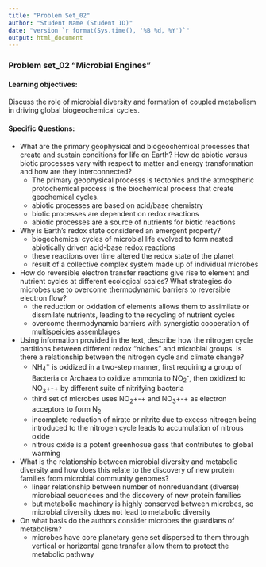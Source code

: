 ```yaml
---
title: "Problem Set_02"
author: "Student Name (Student ID)"
date: "version `r format(Sys.time(), '%B %d, %Y')`"
output: html_document
---
```

### Problem set_02 “Microbial Engines”
#### Learning objectives: 
Discuss the role of microbial diversity and formation of coupled metabolism in driving global biogeochemical cycles.

#### Specific Questions:
* What are the primary geophysical and biogeochemical processes that create and sustain conditions for life on Earth? How do abiotic versus biotic processes vary with respect to matter and energy transformation and how are they interconnected? 
    - The primary geophysical processs is tectonics and the atmospheric protochemical process is the biochemical process that create geochemical cycles. 
    - abiotic processes are based on acid/base chemistry
    - biotic processes are dependent on redox reactions
    - abiotic processes are a source of nutrients for biotic reactions  

* Why is Earth’s redox state considered an emergent property? 
    - biogechemical cycles of microbial life evolved to form nested abiotically driven acid-base redox reactions 
    - these reactions over time altered the redox state of the planet
    - result of a collective complex system made up of individual microbes  

* How do reversible electron transfer reactions give rise to element and nutrient cycles at different ecological scales? What strategies do microbes use to overcome thermodynamic barriers to reversible electron flow? 
    - the reduction or oxidation of elements allows them to assimilate or dissmilate nutrients, leading to the recycling of nutrient cycles 
     - overcome thermodynamic barriers with synergistic cooperation of multispeicies assemblages  


* Using information provided in the text, describe how the nitrogen cycle partitions between different redox “niches” and microbial groups. Is there a relationship between the nitrogen cycle and climate change?   
     - NH~4~^+^ is oxidized in a two-step manner, first requiring a group of Bacteria or Archaea to oxidize ammonia to NO~2~^-^, then oxidized to NO~3~+-+ by different suite of nitrifying bacteria 
   - third set of microbes uses NO~2~+-+ and NO~3~+-+ as electron acceptors to form N~2~ 
   - incomplete reduction of nirate or nitrite due to excess nitrogen being introduced to the nitrogen cycle leads to accumulation of nitrous oxide
   - nitrous oxide is a potent greenhosue gass that contributes to global warming  

* What is the relationship between microbial diversity and metabolic diversity and how does this relate to the discovery of new protein families from microbial community genomes?  
     - linear relationship between number of nonreduandant (diverse) microbiaal seuqneces and the discovery of new protein families 
     - but metabolic machinery is highly conserved between microbes, so microbial diversity does not lead to metabolic diversity  
  
* On what basis do the authors consider microbes the guardians of metabolism? 
     - microbes have core planetary gene set dispersed to them through vertical or horizontal gene transfer allow them to protect the metabolic pathway    

